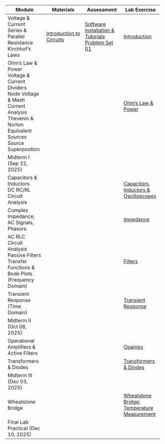 | Module | Materials | Assessment | Lab Exercise |
| --- | --- | --- | --- |
| Voltage & Current <br> Series & Parallel Resistance <br> Kirchhof's Laws | [Introduction to Circuits](slides/intro-circuits.qmd) | [Software Installation & Tutorials](software-install-tutorials.qmd) <br> [Problem Set 01](problem_sets/ps1.qmd) | [Introduction](labs/introduction.qmd) |
| Ohm's Law & Power <br> Voltage & Current Dividers <br> Node Voltage & Mesh Current Analysis <br> Thevenin & Norton Equivalent Sources <br> Source Superposition | | | [Ohm's Law & Power](labs/ohms_power.qmd) |
| Midterm I (Sep 22, 2025) | | |
| Capacitors & Inductors <br> DC RC/RL Circuit Analysis | | | [Capacitors, Inductors & Oscilloscopes](labs/caps_inductors_scopes.qmd) |
| Complex Impedance, AC Signals, Phasors | | | [Impedance](labs/impedance.qmd) |
| AC RLC Circuit Analysis <br> Passive Filters <br> Transfer Functions & Bode Plots (Frequency Domain) | | | [Filters](labs/filters.qmd) |
| Transient Response (Time Domain) | | | [Transient Response](labs/transient_resp.qmd) |
| Midterm II (Oct 08, 2025) | | |
| Operational Amplifiers & Active Filters | | | [Opamps](labs/opamps.qmd) |
| Transformers & Diodes | | | [Transformers & Diodes](labs/transformers_diodes.qmd )|
| Midterm III (Dec 03, 2025) | | |
| Wheatstone Bridge | | | [Wheatstone Bridge: Temperature Measurement](labs/wheatstone_temperature.qmd) |
| Final Lab Practical (Dec 10, 2025) | | |